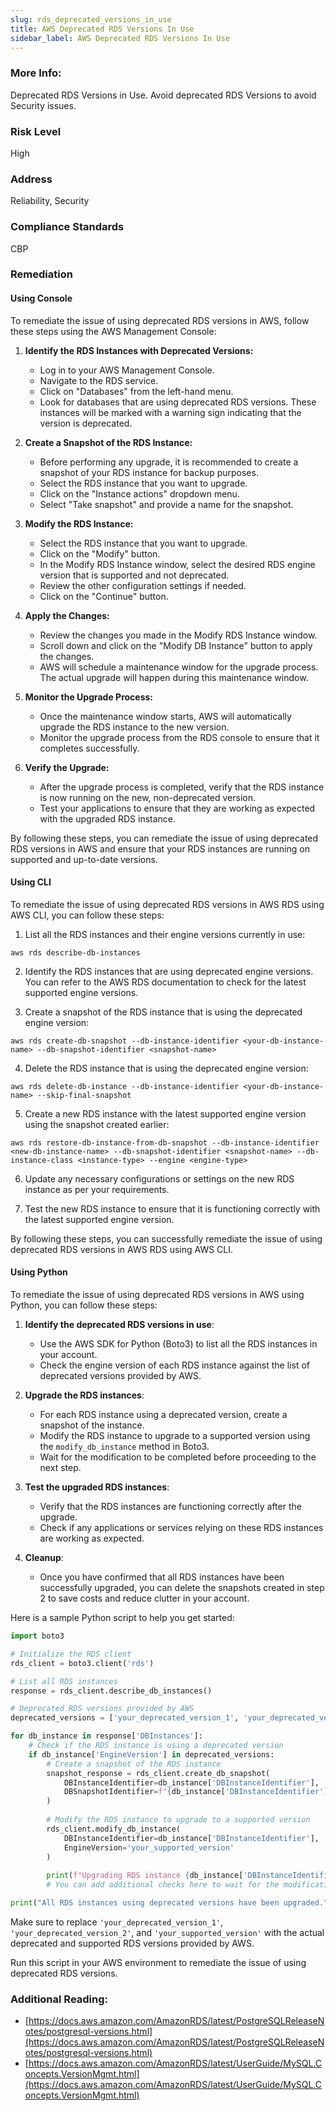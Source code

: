 ```yaml
---
slug: rds_deprecated_versions_in_use
title: AWS Deprecated RDS Versions In Use
sidebar_label: AWS Deprecated RDS Versions In Use
---
```


### More Info:

Deprecated RDS Versions in Use. Avoid deprecated RDS Versions to avoid Security issues.

### Risk Level

High

### Address

Reliability, Security

### Compliance Standards

CBP

### Remediation

#### Using Console

To remediate the issue of using deprecated RDS versions in AWS, follow these steps using the AWS Management Console:

1. **Identify the RDS Instances with Deprecated Versions:**
   - Log in to your AWS Management Console.
   - Navigate to the RDS service.
   - Click on "Databases" from the left-hand menu.
   - Look for databases that are using deprecated RDS versions. These instances will be marked with a warning sign indicating that the version is deprecated.

2. **Create a Snapshot of the RDS Instance:**
   - Before performing any upgrade, it is recommended to create a snapshot of your RDS instance for backup purposes.
   - Select the RDS instance that you want to upgrade.
   - Click on the "Instance actions" dropdown menu.
   - Select "Take snapshot" and provide a name for the snapshot.

3. **Modify the RDS Instance:**
   - Select the RDS instance that you want to upgrade.
   - Click on the "Modify" button.
   - In the Modify RDS Instance window, select the desired RDS engine version that is supported and not deprecated.
   - Review the other configuration settings if needed.
   - Click on the "Continue" button.

4. **Apply the Changes:**
   - Review the changes you made in the Modify RDS Instance window.
   - Scroll down and click on the "Modify DB Instance" button to apply the changes.
   - AWS will schedule a maintenance window for the upgrade process. The actual upgrade will happen during this maintenance window.

5. **Monitor the Upgrade Process:**
   - Once the maintenance window starts, AWS will automatically upgrade the RDS instance to the new version.
   - Monitor the upgrade process from the RDS console to ensure that it completes successfully.

6. **Verify the Upgrade:**
   - After the upgrade process is completed, verify that the RDS instance is now running on the new, non-deprecated version.
   - Test your applications to ensure that they are working as expected with the upgraded RDS instance.

By following these steps, you can remediate the issue of using deprecated RDS versions in AWS and ensure that your RDS instances are running on supported and up-to-date versions.

#### Using CLI

To remediate the issue of using deprecated RDS versions in AWS RDS using AWS CLI, you can follow these steps:

1. List all the RDS instances and their engine versions currently in use:
```
aws rds describe-db-instances
```

2. Identify the RDS instances that are using deprecated engine versions. You can refer to the AWS RDS documentation to check for the latest supported engine versions.

3. Create a snapshot of the RDS instance that is using the deprecated engine version:
```
aws rds create-db-snapshot --db-instance-identifier <your-db-instance-name> --db-snapshot-identifier <snapshot-name>
```

4. Delete the RDS instance that is using the deprecated engine version:
```
aws rds delete-db-instance --db-instance-identifier <your-db-instance-name> --skip-final-snapshot
```

5. Create a new RDS instance with the latest supported engine version using the snapshot created earlier:
```
aws rds restore-db-instance-from-db-snapshot --db-instance-identifier <new-db-instance-name> --db-snapshot-identifier <snapshot-name> --db-instance-class <instance-type> --engine <engine-type>
```

6. Update any necessary configurations or settings on the new RDS instance as per your requirements.

7. Test the new RDS instance to ensure that it is functioning correctly with the latest supported engine version.

By following these steps, you can successfully remediate the issue of using deprecated RDS versions in AWS RDS using AWS CLI.

#### Using Python

To remediate the issue of using deprecated RDS versions in AWS using Python, you can follow these steps:

1. **Identify the deprecated RDS versions in use**:
   - Use the AWS SDK for Python (Boto3) to list all the RDS instances in your account.
   - Check the engine version of each RDS instance against the list of deprecated versions provided by AWS.

2. **Upgrade the RDS instances**:
   - For each RDS instance using a deprecated version, create a snapshot of the instance.
   - Modify the RDS instance to upgrade to a supported version using the `modify_db_instance` method in Boto3.
   - Wait for the modification to be completed before proceeding to the next step.

3. **Test the upgraded RDS instances**:
   - Verify that the RDS instances are functioning correctly after the upgrade.
   - Check if any applications or services relying on these RDS instances are working as expected.

4. **Cleanup**:
   - Once you have confirmed that all RDS instances have been successfully upgraded, you can delete the snapshots created in step 2 to save costs and reduce clutter in your account.

Here is a sample Python script to help you get started:

```python
import boto3

# Initialize the RDS client
rds_client = boto3.client('rds')

# List all RDS instances
response = rds_client.describe_db_instances()

# Deprecated RDS versions provided by AWS
deprecated_versions = ['your_deprecated_version_1', 'your_deprecated_version_2']

for db_instance in response['DBInstances']:
    # Check if the RDS instance is using a deprecated version
    if db_instance['EngineVersion'] in deprecated_versions:
        # Create a snapshot of the RDS instance
        snapshot_response = rds_client.create_db_snapshot(
            DBInstanceIdentifier=db_instance['DBInstanceIdentifier'],
            DBSnapshotIdentifier=f"{db_instance['DBInstanceIdentifier']}-snapshot"
        )
        
        # Modify the RDS instance to upgrade to a supported version
        rds_client.modify_db_instance(
            DBInstanceIdentifier=db_instance['DBInstanceIdentifier'],
            EngineVersion='your_supported_version'
        )
        
        print(f"Upgrading RDS instance {db_instance['DBInstanceIdentifier']} to a supported version...")
        # You can add additional checks here to wait for the modification to be completed

print("All RDS instances using deprecated versions have been upgraded.")
```

Make sure to replace `'your_deprecated_version_1'`, `'your_deprecated_version_2'`, and `'your_supported_version'` with the actual deprecated and supported RDS versions provided by AWS.

Run this script in your AWS environment to remediate the issue of using deprecated RDS versions.

### Additional Reading:

- [https://docs.aws.amazon.com/AmazonRDS/latest/PostgreSQLReleaseNotes/postgresql-versions.html](https://docs.aws.amazon.com/AmazonRDS/latest/PostgreSQLReleaseNotes/postgresql-versions.html) 
- [https://docs.aws.amazon.com/AmazonRDS/latest/UserGuide/MySQL.Concepts.VersionMgmt.html](https://docs.aws.amazon.com/AmazonRDS/latest/UserGuide/MySQL.Concepts.VersionMgmt.html) 

